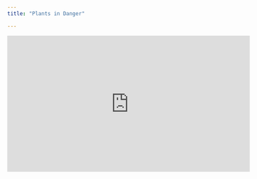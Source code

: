 ```yaml
---
title: "Plants in Danger"

---
```


<iframe width="560" height="315" src="https://www.youtube.com/embed/f7Rc1bvMgZY" title="YouTube video player" frameborder="0" allow="accelerometer; autoplay; clipboard-write; encrypted-media; gyroscope; picture-in-picture" allowfullscreen></iframe>
